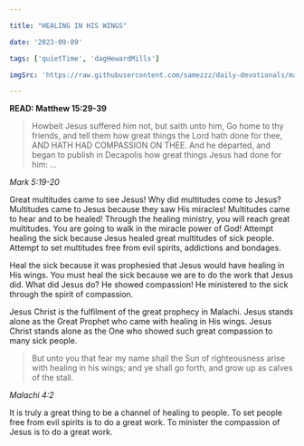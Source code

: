 ```yaml
---

title: "HEALING IN HIS WINGS"

date: '2023-09-09'

tags: ['quietTime', 'dagHewardMills']

imgSrc: 'https://raw.githubusercontent.com/samezzz/daily-devotionals/main/images/evangelist-dag.jpg'

---
```


**READ: Matthew 15:29-39**

>Howbeit Jesus suffered him not, but saith unto him, Go home to thy friends, and tell them how great things the Lord hath done for thee, AND HATH HAD COMPASSION ON THEE. And he departed, and began to publish in Decapolis how great things Jesus had done for him: ...

*Mark 5:19-20*

Great multitudes came to see Jesus! Why did multitudes come to Jesus? Multitudes came to Jesus because they saw His miracles! Multitudes came to hear and to be healed! Through the healing ministry, you will reach great multitudes. You are going to walk in the miracle power of God! Attempt healing the sick because Jesus healed great multitudes of sick people. Attempt to set multitudes free from evil spirits, addictions and bondages.

Heal the sick because it was prophesied that Jesus would have healing in His wings. You must heal the sick because we are to do the work that Jesus did. What did Jesus do? He showed compassion! He ministered to the sick through the spirit of compassion.

Jesus Christ is the fulfilment of the great prophecy in Malachi. Jesus stands alone as the Great Prophet who came with healing in His wings. Jesus Christ stands alone as the One who showed such great compassion to many sick people.

>But unto you that fear my name shall the Sun of righteousness arise with healing in his wings; and ye shall go forth, and grow up as calves of the stall.

*Malachi 4:2*

It is truly a great thing to be a channel of healing to people. To set people free from evil spirits is to do a great work. To minister the compassion of Jesus is to do a great work.
